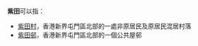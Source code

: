 '''紫田'''可以指：
*[[紫田村|紫田村]]，香港新界屯門區北部的一處非原居民及原居民混居村落
*[[紫田邨|紫田邨]]，香港新界屯門區北部的一個公共屋邨
{{消歧義|cat=二字地名消歧義}}